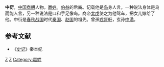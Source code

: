 {{Infobox 先秦人物
|名称= 中衍
|图像=
|图说=
|姓=[[嬴姓|嬴]]
|氏=
|名=中衍
|字=
|别名=
|别字=
|谥号=
|时代=[[商朝|商朝]]
|国家=
|身份=
|出生=
|逝世=
|在位=
|父=
|母=
|正妻=
|妾=
|子女=
|太子=
}}

'''中衍'''，[[中国|中国]][[商朝|商朝]]人物。[[嬴姓|嬴姓]]。[[伯益|伯益]]的后裔。记载他是[[鸟|鸟]]身人言，一种说法身体是鸟而能人言，另一种说法是口和手足像鸟。商帝[[太戊|太戊]]使之为他驾车，把女儿嫁给了他。中衍是[[春秋战国|春秋战国]]时代[[秦国|秦国]]、[[赵国|赵国]]的祖先。曾孫[[戎胥軒|戎胥軒]]，玄孙[[中潏|中潏]]。

==参考文献==
*《[[史记|史记]]》秦本纪

  
[[Category:商朝人|Z]]
[[Category:东夷人|Z]]
[[Category:嬴姓|Category:嬴姓]]